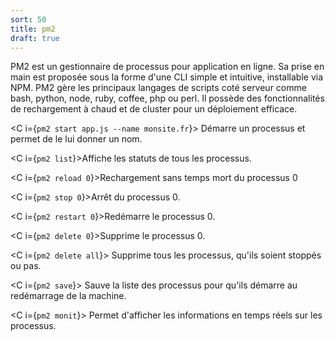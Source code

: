 ```yaml
---
sort: 50
title: pm2
draft: true
---
```


PM2 est un gestionnaire de processus pour application en ligne. Sa prise en main est proposée sous la forme d'une CLI simple et intuitive, installable via NPM. PM2 gère les principaux langages de scripts coté serveur comme bash, python, node, ruby, coffee, php ou perl. Il possède des fonctionnalités de rechargement à chaud et de cluster pour un déploiement efficace.

<C i={`pm2 start app.js --name monsite.fr`}>
  Démarre un processus et permet de le lui donner un nom.
</C>

<C i={`pm2 list`}>Affiche les statuts de tous les processus. </C>

<C i={`pm2 reload 0`}>Rechargement sans temps mort du processus 0 </C>

<C i={`pm2 stop 0`}>Arrêt du processus 0.</C>

<C i={`pm2 restart 0`}>Redémarre le processus 0.</C>

<C i={`pm2 delete 0`}>Supprime le processus 0.</C>

<C i={`pm2 delete all`}>
  Supprime tous les processus, qu'ils soient stoppés ou pas.
</C>

<C i={`pm2 save`}>
  Sauve la liste des processus pour qu'ils démarre au redémarrage de la machine.
</C>

<C i={`pm2 monit`}>
  Permet d'afficher les informations en temps réels sur les processus.
</C>
